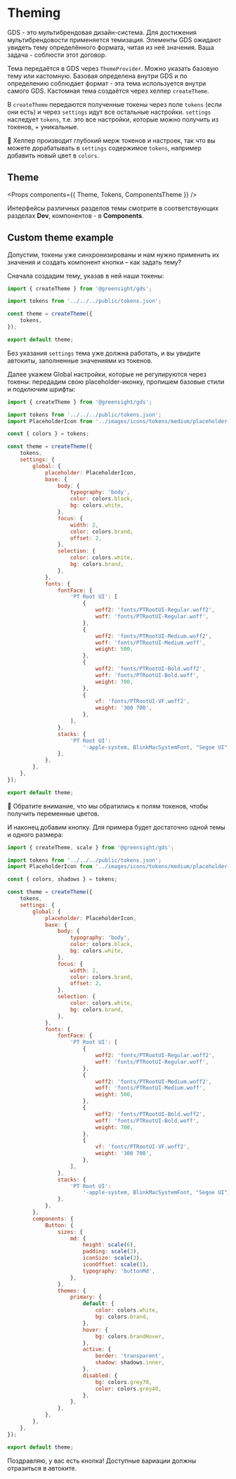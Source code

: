 

<Meta title="Dev / Theming" />

# Theming

GDS - это мультибрендовая дизайн-система. Для достижения мультибрендовости применяется темизация. Элементы GDS ожидают увидеть тему определённого формата, читая из неё значения. Ваша задача - соблюсти этот договор.

Тема передаётся в GDS через `ThemeProvider`. Можно указать базовую тему или кастомную. Базовая определена внутри GDS и по определению соблюдает формат - эта тема используется внутри самого GDS. Кастомная тема создаётся через хелпер `createTheme`.

В `createTheme` передаются полученные токены через поле `tokens` (если они есть) и через `settings` идут все остальные настройки. `settings` наследует `tokens`, т.е. это все настройки, которые можно получить из токенов, + уникальные.

💬 Хелпер производит глубокий мерж токенов и настроек, так что вы можете дорабатывать в `settings` содержимое `tokens`, например добавить новый цвет в `colors`.

## Theme

<Props components={{ Theme, Tokens, ComponentsTheme }} />

Интерфейсы различных разделов темы смотрите в соответствующих разделах **Dev**, компонентов - в **Components**.

## Custom theme example

Допустим, токены уже синхронизированы и нам нужно применить их значения и создать компонент кнопки – как задать тему?

Сначала создадим тему, указав в ней наши токены:

```js
import { createTheme } from '@greensight/gds';

import tokens from '../../../public/tokens.json';

const theme = createTheme({
    tokens,
});

export default theme;
```

Без указания `settings` тема уже должна работать, и вы увидите автокиты, заполненные значениями из токенов.

Далее укажем Global настройки, которые не регулируются через токены: передадим свою placeholder-иконку, пропишем базовые стили и подключим шрифты:

```js
import { createTheme } from '@greensight/gds';

import tokens from '../../../public/tokens.json';
import PlaceholderIcon from '../images/icons/tokens/medium/placeholder.svg';

const { colors } = tokens;

const theme = createTheme({
    tokens,
    settings: {
        global: {
            placeholder: PlaceholderIcon,
            base: {
                body: {
                    typography: 'body',
                    color: colors.black,
                    bg: colors.white,
                },
                focus: {
                    width: 2,
                    color: colors.brand,
                    offset: 2,
                },
                selection: {
                    color: colors.white,
                    bg: colors.brand,
                },
            },
            fonts: {
                fontFace: {
                    'PT Root UI': [
                        {
                            woff2: 'fonts/PTRootUI-Regular.woff2',
                            woff: 'fonts/PTRootUI-Regular.woff',
                        },
                        {
                            woff2: 'fonts/PTRootUI-Medium.woff2',
                            woff: 'fonts/PTRootUI-Medium.woff',
                            weight: 500,
                        },
                        {
                            woff2: 'fonts/PTRootUI-Bold.woff2',
                            woff: 'fonts/PTRootUI-Bold.woff',
                            weight: 700,
                        },
                        {
                            vf: 'fonts/PTRootUI-VF.woff2',
                            weight: '300 700',
                        },
                    ],
                },
                stacks: {
                    'PT Root UI':
                        '-apple-system, BlinkMacSystemFont, "Segoe UI", "PingFang SC", "Hiragino Sans GB", "Microsoft YaHei", "Helvetica Neue", Helvetica, Arial, sans-serif, "Apple Color Emoji", "Segoe UI Emoji", "Segoe UI Symbol"',
                },
            },
        },
    },
});

export default theme;
```

💬 Обратите внимание, что мы обратились к полям токенов, чтобы получить переменные цветов.

И наконец добавим кнопку. Для примера будет достаточно одной темы и одного размера:

```js
import { createTheme, scale } from '@greensight/gds';

import tokens from '../../../public/tokens.json';
import PlaceholderIcon from '../images/icons/tokens/medium/placeholder.svg';

const { colors, shadows } = tokens;

const theme = createTheme({
    tokens,
    settings: {
        global: {
            placeholder: PlaceholderIcon,
            base: {
                body: {
                    typography: 'body',
                    color: colors.black,
                    bg: colors.white,
                },
                focus: {
                    width: 2,
                    color: colors.brand,
                    offset: 2,
                },
                selection: {
                    color: colors.white,
                    bg: colors.brand,
                },
            },
            fonts: {
                fontFace: {
                    'PT Root UI': [
                        {
                            woff2: 'fonts/PTRootUI-Regular.woff2',
                            woff: 'fonts/PTRootUI-Regular.woff',
                        },
                        {
                            woff2: 'fonts/PTRootUI-Medium.woff2',
                            woff: 'fonts/PTRootUI-Medium.woff',
                            weight: 500,
                        },
                        {
                            woff2: 'fonts/PTRootUI-Bold.woff2',
                            woff: 'fonts/PTRootUI-Bold.woff',
                            weight: 700,
                        },
                        {
                            vf: 'fonts/PTRootUI-VF.woff2',
                            weight: '300 700',
                        },
                    ],
                },
                stacks: {
                    'PT Root UI':
                        '-apple-system, BlinkMacSystemFont, "Segoe UI", "PingFang SC", "Hiragino Sans GB", "Microsoft YaHei", "Helvetica Neue", Helvetica, Arial, sans-serif, "Apple Color Emoji", "Segoe UI Emoji", "Segoe UI Symbol"',
                },
            },
        },
        components: {
            Button: {
                sizes: {
                    md: {
                        height: scale(6),
                        padding: scale(3),
                        iconSize: scale(3),
                        iconOffset: scale(1),
                        typography: 'buttonMd',
                    },
                },
                themes: {
                    primary: {
                        default: {
                            color: colors.white,
                            bg: colors.brand,
                        },
                        hover: {
                            bg: colors.brandHover,
                        },
                        active: {
                            border: 'transparent',
                            shadow: shadows.inner,
                        },
                        disabled: {
                            bg: colors.grey70,
                            color: colors.grey40,
                        },
                    },
                },
            },
        },
    },
});

export default theme;
```

Поздравляю, у вас есть кнопка! Доступные вариации должны отразиться в автоките.
